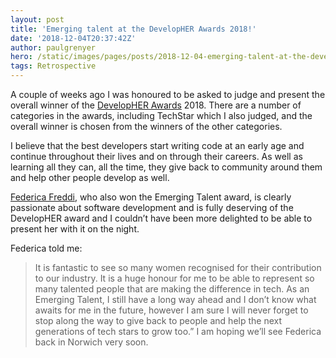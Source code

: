 ```yaml
---
layout: post
title: 'Emerging talent at the DevelopHER Awards 2018!'
date: '2018-12-04T20:37:42Z'
author: paulgrenyer
hero: /static/images/pages/posts/2018-12-04-emerging-talent-at-the-developher-awards-2018/hero.jpg
tags: Retrospective
---
```


A couple of weeks ago I was honoured to be asked to judge and present the overall winner of the [DevelopHER Awards](https://developherawards.com/) 2018. There are a number of categories in the awards, including TechStar which I also judged, and the overall winner is chosen from the winners of the other categories.

I believe that the best developers start writing code at an early age and continue throughout their lives and on through their careers. As well as learning all they can, all the time, they give back to community around them and help other people develop as well.

[Federica Freddi](https://www.linkedin.com/in/federicafreddi/), who also won the Emerging Talent award, is clearly passionate about software development and is fully deserving of the DevelopHER award and I couldn’t have been more delighted to be able to present her with it on the night.

Federica told me:

> It is fantastic to see so many women recognised for their contribution to our industry. It is a huge honour for me to be able to represent so many talented people that are making the difference in tech. As an Emerging Talent, I still have a long way ahead and I don’t know what awaits for me in the future, however I am sure I will never forget to stop along the way to give back to people and help the next generations of tech stars to grow too.” I am hoping we’ll see Federica back in Norwich very soon.